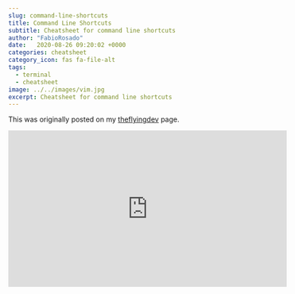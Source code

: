 ```yaml
---
slug: command-line-shortcuts
title: Command Line Shortcuts
subtitle: Cheatsheet for command line shortcuts
author: "FabioRosado"
date:   2020-08-26 09:20:02 +0000
categories: cheatsheet
category_icon: fas fa-file-alt
tags:
  - terminal
  - cheatsheet
image: ../../images/vim.jpg
excerpt: Cheatsheet for command line shortcuts
---
```


This was originally posted on my [theflyingdev](https://theflying.dev/digital-garden/command-line-shortcuts/) page.

<div className="flex justify-center mt-12">
  <iframe 
      width="560" 
      height="315" 
      src="https://www.youtube.com/embed/yZZmW3KTYr4" 
      frameborder="0" 
      allow="accelerometer; autoplay; encrypted-media; gyroscope; picture-in-picture" 
      allowfullscreen 
  />

</div>

<Note>
When I recorded this video, I thought the shortcut <code>CTRL+U</code> was deleting the line, but it's just cutting the whole line, you can paste the text with <code>CTRL+Y</code>.
</Note>

## Shortcuts for moving around

Let's be honest how many times do we write a command, just to notice that around the beginning of the line there is a mistake and we delete everything and type the command again? These shortcuts will help you move the cursor easier without the need to delete the whole thing.

- `CTRL + A` - Moves the cursor to the beginning of the line
- `CTRL + E` - Moves the cursor to the end of the line
- `CTRL + arrow keys` - Moves the cursor from word to word 
- `ALT + B` - Moves the cursor back from word to word
- `ALT + F` - Moves cursors forward from word to word


## Cutting and pasting


- `CTRL + W` - Cut the word left of the cursor
- `CTRL + K` - Cut the entire text at the right of the cursor
- `CTRL + U` - Cut the entire line
- `CTRL + Y` - Paste the previous cut text
- `ALT  + W` - Cut the entire text at the left of the cursor

## Text manipulation

- `CTRL + T` - Swap two letters between the cursor
  - Example: `this` if the cursor is between the **h** and **i** it turns into `tihs`
- `ESC + T` - Swap two words between the cursor
  - Example: `this text` will become `text this`
- `ESC + U` - Uppercases text right of the cursor - moves cursor to the end of word
- `CTRL + Q` - Deletes text from line - clears line only

## Other useful shortcuts

- `CTRL + L` - Clears the terminal -> No need to write `clear` all the time!
- `CTRL + R` - Reverse search your history for a term
  - Use `CTRL + R` again to cycle through results
- `!!` Repeat the last command used in the terminal
- Use `sudo !!` to repeat the last command with `sudo`